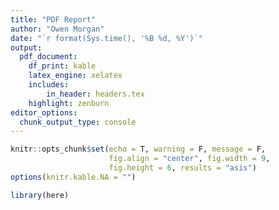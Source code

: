 ```yaml
---
title: "PDF Report"
author: "Owen Morgan"
date: "`r format(Sys.time(), '%B %d, %Y')`"
output: 
  pdf_document:
    df_print: kable
    latex_engine: xelatex
    includes:
        in_header: headers.tex
    highlight: zenburn
editor_options:
  chunk_output_type: console
---
```


```r
knitr::opts_chunk$set(echo = T, warning = F, message = F,
                      fig.align = "center", fig.width = 9,
                      fig.height = 6, results = "asis")
options(knitr.kable.NA = "")
```

```r
library(here)
```
